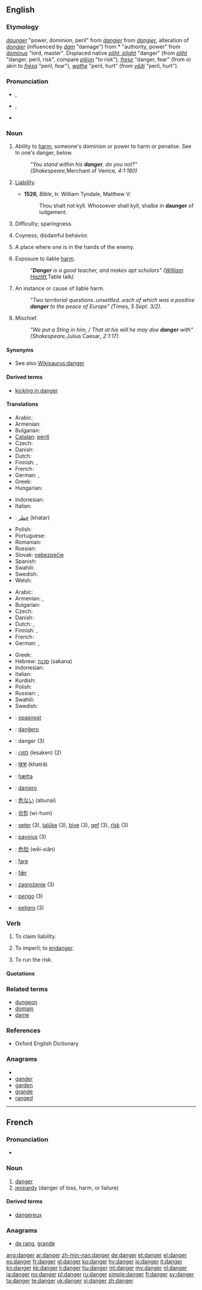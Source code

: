==English==

===Etymology===
{{etyl|enm}} ''[[daunger#Middle English|daunger]]'' "power, dominion, peril" from {{etyl|xno}} ''[[dangier#Anglo-Norman|dangier]]'' from {{etyl|fro}} ''[[dangier#Old French|dangier]]'', alteration of {{fro}} ''[[dongier#Old French|dongier]]'' (influenced by {{fro}} ''[[dam#Old French|dam]]'' "damage") from {{etyl|VL.}} *{{term|lang=la|domniarium|domniārium}} "authority, power" from {{etyl|la}} ''[[dominus]]'' "lord, master". Displaced native {{enm}} ''[[plight#Middle English|pliht, plight]]'' "danger" (from {{ang}} ''[[pliht#Old English|pliht]]'' "danger, peril, risk", compare {{ang}} ''[[pleon#Old English|plēon]]'' "to risk"), {{enm}} ''[[frese#Middle English|frese]]'' "danger, fear" (from or akin to {{osx}} ''[[fresa#Old Saxon|frēsa]]'' "peril, fear"), {{enm}} ''[[wathe#Middle English|wathe]]'' "peril, hurt" (from {{non}} ''[[vaði#Old Norse|vāði]]'' "peril, hurt").

===Pronunciation===
* {{a|UK}} {{IPA|/deɪn.dʒə(ɹ)/}}, {{SAMPA|/deIn.dZ@(r\)/}}
* {{a|US}} {{IPA|/ˈdeɪndʒɚ/}}, {{SAMPA|/"deIndZ@`/}}
* {{audio|en-us-danger.ogg|Audio (US)}}

===Noun===
{{en-noun}}

# {{obsolete}} Ability to [[harm]]; someone's dominion or power to harm or penalise. See In one's danger, below.
#: ''"You stand within his '''danger''', do you not?" (Shakespeare, ''Merchant of Venice'', 4:1:180)''
# {{obsolete}} [[liability|Liability]].
#* '''1526''', ''Bible'', tr. William Tyndale, Matthew V:
#*: Thou shalt not kyll. Whosoever shall kyll, shalbe in '''daunger''' of iudgement.
# {{obsolete}} Difficulty; sparingness.
# {{obsolete}} Coyness; disdainful behavior.
# {{obsolete}} A place where one is in the hands of the enemy.
# Exposure to liable [[harm]].
#: ''"'''Danger''' is a good teacher, and makes apt scholars" ([[w:William Hazlitt|William Hazlitt]], ''Table talk'').''
# An instance or cause of liable harm.
#: ''"Two territorial questions..unsettled..each of which was a positive '''danger''' to the peace of Europe" (''Times'', 5 Sept. 3/2).''
# Mischief.
#: ''"We put a Sting in him, / That at his will he may doe '''danger''' with" (Shakespeare, ''Julius Caesar'', 2:1:17).''

====Synonyms====
* See also [[Wikisaurus:danger]]

====Derived terms====
* [[kicking in danger]]

====Translations====
{{trans-top|exposure to liable harm}}
* Arabic: {{t-|ar|خطر|m|alt=خَطَر|tr=khaTar}}
* Armenian: {{t-|hy|վտանգ|tr=vtang}}
* Bulgarian: {{t+|bg|опасност|f}}
* [[Catalan]]: [[perill]]
* Czech: {{t-|cs|nebezpečí|n}}
* Danish: {{t+|da|fare|c}}
* Dutch: {{t+|nl|gevaar|n}}
* Finnish: {{t+|fi|vaara}}, {{t+|fi|uhka}}
* French: {{t+|fr|danger|m}}
* German: {{t+|de|Gefahr|f}}, {{t+|de|Risiko|n}}
* Greek: {{t+|el|κίνδυνος|m|tr=kíndinos}}
* Hungarian: {{t+|hu|veszély}}
{{trans-mid}}
* Indonesian: {{t-|id|bahaya|xs=Indonesian}}
* Italian: {{t+|it|pericolo|m}}
* {{ttbc|Persian}}: [[خطر]] (khatar)
* Polish: {{t+|pl|niebezpieczeństwo|n}}
* Portuguese: {{t+|pt|perigo|m}}
* Romanian: {{t+|ro|pericol}}
* Russian: {{t+|ru|опасность|f|cs=Cyrl|tr=opásnost'}}
* Slovak: [[nebezpečie]] {{n}}
* Spanish: {{t+|es|peligro|m}}
* Swahili: {{t+|sw|hatari|xs=Swahili}}
* Swedish: {{t+|sv|fara|c}}
* Welsh: {{t|cy|perygl|m|xs=Welsh}}
{{trans-bottom}}

{{trans-top|instance or cause of liable harm}}
* Arabic: {{t-|ar|خطر|m|alt=خَطَر|tr=khaTar}}
* Armenian: {{t-|hy|վտանգ|tr=vtang}},  {{t|hy|սպառնալիք|tr=spaṙnalik’}}
* Bulgarian: {{t|bg|заплаха|f}}
* Czech: {{t-|cs|nebezpečí|n}}
* Danish: {{t+|da|fare|c}}
* Dutch: {{t+|nl|gevaar|n}},  {{t+|nl|bedreiging|f}}
* Finnish: {{t+|fi|uhka}}, {{t+|fi|vaara}}
* French: {{t+|fr|danger|m}}
* German: {{t+|de|Gefahr|f}}, {{t-|de|Bedrohung|f}}
{{trans-mid}}
* Greek: {{t+|el|κίνδυνος|m|tr=kíndinos}}
* Hebrew: [[סכנה]] (sakana) {{f}}
* Indonesian: {{t-|id|bahaya|xs=Indonesian}}
* Italian: {{t+|it|pericolo|m}}
* Kurdish: {{ku-Arab|[[په‌رێشان]]}}
* Polish: {{t+|pl|niebezpieczeństwo|n}}
* Russian: {{t+|ru|опасность|f|cs=Cyrl|tr=opásnost'}}, {{t+|ru|угроза|f|cs=Cyrl|tr=ugróza}}
* Swahili: {{t+|sw|hatari|xs=Swahili}}
* Swedish: {{t+|sv|fara|c}}
{{trans-bottom}}

{{checktrans-top}}
* {{ttbc|Croatian}}: [[opasnost]]
* {{ttbc|Esperanto}}: [[danĝero]]
* {{ttbc|French}}: danger {{m}} (3)
* {{ttbc|Hebrew}}: [[לסכן]] (lesaken) (2)
* {{ttbc|Hindi}}: [[खत्रा]] (khatrā)
* {{ttbc|Icelandic}}: [[hætta]]
* {{ttbc|Ido}}: [[danjero]]
{{checktrans-mid}}
* {{ttbc|Japanese}}: [[危ない]] (abunai)
* {{ttbc|Korean}}: [[위험]] (wi-hum)
* {{ttbc|Kurdish}}: [[xeter]] {{f}} (3), [[talûke]] {{f}} (3), [[bive]] {{f}} (3), [[gef]] {{f}} (3), [[rîsk]] {{f}} (3)
* {{ttbc|Lithuanian}}: [[pavojus]] {{m}} (3)
* {{ttbc|Mandarin}}: [[危险]] (wēi-xiǎn)
* {{ttbc|Norwegian}}: [[fare]]
* {{ttbc|Old English}}: [[fær|fǣr]] {{m}}
* {{ttbc|Polish}}: [[zagrożenie]] {{n}} (3)
* {{ttbc|Portuguese}}: [[perigo]] {{m}} (3)
* {{ttbc|Spanish}}: [[peligro]] {{m}} (3)
{{checktrans-bottom}}

===Verb===
{{en-verb}}

# {{obsolete}} To claim liability.
# {{obsolete}} To imperil; to [[endanger]].
# {{obsolete}} To run the risk.
====Quotations====
{{seeCites}}

===Related terms===
* [[dungeon]]
* [[domain]]
* [[dame]]

===References===
* Oxford English Dictionary

===Anagrams===
* {{alphagram|adegnr}}
* [[gander#English|gander]]
* [[garden#English|garden]]
* [[grande#English|grande]]
* [[ranged#English|ranged]]

----

==French==
{{wikipedia|lang=fr}}

===Pronunciation===
* {{audio|Fr-danger.ogg|Audio}}

===Noun===
{{fr-noun|m}}

# [[danger#English|danger]]
# [[jeopardy]] (danger of loss, harm, or failure)

====Derived terms====
* [[dangereux]]

===Anagrams===
* [[de rang#French|de rang]], [[grande#French|grande]]

[[ang:danger]]
[[ar:danger]]
[[zh-min-nan:danger]]
[[de:danger]]
[[et:danger]]
[[el:danger]]
[[es:danger]]
[[fr:danger]]
[[gl:danger]]
[[ko:danger]]
[[hy:danger]]
[[io:danger]]
[[it:danger]]
[[kn:danger]]
[[kk:danger]]
[[li:danger]]
[[hu:danger]]
[[ml:danger]]
[[my:danger]]
[[nl:danger]]
[[ja:danger]]
[[no:danger]]
[[pl:danger]]
[[ru:danger]]
[[simple:danger]]
[[fi:danger]]
[[sv:danger]]
[[ta:danger]]
[[te:danger]]
[[uk:danger]]
[[vi:danger]]
[[zh:danger]]